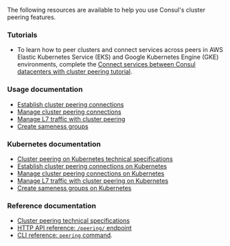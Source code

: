 The following resources are available to help you use Consul's cluster peering features.

### Tutorials

- To learn how to peer clusters and connect services across peers in AWS Elastic Kubernetes Service (EKS) and Google Kubernetes Engine (GKE) environments, complete the [Connect services between Consul datacenters with cluster peering tutorial](/consul/tutorials/developer-mesh/cluster-peering).

### Usage documentation

- [Establish cluster peering connections](/consul/docs/east-west/cluster-peering/establish/vm)
- [Manage cluster peering connections](/consul/docs/east-west/cluster-peering/manage/vm)
- [Manage L7 traffic with cluster peering](/consul/docs/manage-traffic/cluster-peering/vm)
- [Create sameness groups](/consul/docs/multi-tenant/sameness-group/k8s)

### Kubernetes documentation

- [Cluster peering on Kubernetes technical specifications](/consul/docs/east-west/cluster-peering/tech-specs/k8s)
- [Establish cluster peering connections on Kubernetes](/consul/docs/east-west/cluster-peering/establish/k8s)
- [Manage cluster peering connections on Kubernetes](/consul/docs/east-west/cluster-peering/manage/k8s)
- [Manage L7 traffic with cluster peering on Kubernetes](/consul/docs/manage-traffic/cluster-peering/k8s)
- [Create sameness groups on Kubernetes](/consul/docs/multi-tenant/sameness-group/k8s)

### Reference documentation

- [Cluster peering technical specifications](/consul/docs/east-west/cluster-peering/tech-specs)
- [HTTP API reference: `/peering/` endpoint](/consul/api-docs/peering)
- [CLI reference: `peering` command](/consul/commands/peering).
